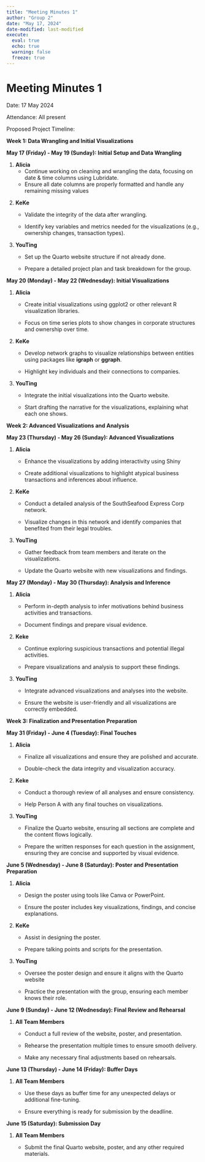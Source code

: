 ```yaml
---
title: "Meeting Minutes 1"
author: "Group 2"
date: "May 17, 2024"
date-modified: last-modified
execute: 
  eval: true
  echo: true
  warning: false
  freeze: true
---
```


# Meeting Minutes 1

Date: 17 May 2024

Attendance: All present

Proposed Project Timeline:

**Week 1: Data Wrangling and Initial Visualizations**

**May 17 (Friday) - May 19 (Sunday): Initial Setup and Data Wrangling**

1.  **Alicia**
    -   Continue working on cleaning and wrangling the data, focusing on date & time columns using Lubridate.
    -   Ensure all date columns are properly formatted and handle any remaining missing values

<!-- -->

2.  **KeKe**

    -   Validate the integrity of the data after wrangling.

    -   Identify key variables and metrics needed for the visualizations (e.g., ownership changes, transaction types).

3.  **YouTing**

    -   Set up the Quarto website structure if not already done.

    -   Prepare a detailed project plan and task breakdown for the group.

**May 20 (Monday) - May 22 (Wednesday): Initial Visualizations**

1.  **Alicia**

    -   Create initial visualizations using ggplot2 or other relevant R visualization libraries.

    -   Focus on time series plots to show changes in corporate structures and ownership over time.

2.  **KeKe**

    -   Develop network graphs to visualize relationships between entities using packages like **igraph** or **ggraph**.

    -   Highlight key individuals and their connections to companies.

3.  **YouTing**

    -   Integrate the initial visualizations into the Quarto website.

    -   Start drafting the narrative for the visualizations, explaining what each one shows.

**Week 2: Advanced Visualizations and Analysis**

**May 23 (Thursday) - May 26 (Sunday): Advanced Visualizations**

1.  **Alicia**

    -   Enhance the visualizations by adding interactivity using Shiny

    -   Create additional visualizations to highlight atypical business transactions and inferences about influence.

2.  **KeKe**

    -   Conduct a detailed analysis of the SouthSeafood Express Corp network.

    -   Visualize changes in this network and identify companies that benefited from their legal troubles.

3.  **YouTing**

    -   Gather feedback from team members and iterate on the visualizations.

    -   Update the Quarto website with new visualizations and findings.

**May 27 (Monday) - May 30 (Thursday): Analysis and Inference**

1.  **Alicia**

    -   Perform in-depth analysis to infer motivations behind business activities and transactions.

    -   Document findings and prepare visual evidence.

2.  **Keke**

    -   Continue exploring suspicious transactions and potential illegal activities.

    -   Prepare visualizations and analysis to support these findings.

3.  **YouTing**

    -   Integrate advanced visualizations and analyses into the website.

    -   Ensure the website is user-friendly and all visualizations are correctly embedded.

**Week 3: Finalization and Presentation Preparation**

**May 31 (Friday) - June 4 (Tuesday): Final Touches**

1.  **Alicia**

    -   Finalize all visualizations and ensure they are polished and accurate.

    -   Double-check the data integrity and visualization accuracy.

2.  **Keke**

    -   Conduct a thorough review of all analyses and ensure consistency.

    -   Help Person A with any final touches on visualizations.

3.  **YouTing**

    -   Finalize the Quarto website, ensuring all sections are complete and the content flows logically.

    -   Prepare the written responses for each question in the assignment, ensuring they are concise and supported by visual evidence.

**June 5 (Wednesday) - June 8 (Saturday): Poster and Presentation Preparation**

1.  **Alicia**

    -   Design the poster using tools like Canva or PowerPoint.

    -   Ensure the poster includes key visualizations, findings, and concise explanations.

2.  **KeKe**

    -   Assist in designing the poster.

    -   Prepare talking points and scripts for the presentation.

3.  **YouTing**

    -   Oversee the poster design and ensure it aligns with the Quarto website

    -   Practice the presentation with the group, ensuring each member knows their role.

**June 9 (Sunday) - June 12 (Wednesday): Final Review and Rehearsal**

1.  **All Team Members**

    -   Conduct a full review of the website, poster, and presentation.

    -   Rehearse the presentation multiple times to ensure smooth delivery.

    -   Make any necessary final adjustments based on rehearsals.

**June 13 (Thursday) - June 14 (Friday): Buffer Days**

1.  **All Team Members**

    -   Use these days as buffer time for any unexpected delays or additional fine-tuning.

    -   Ensure everything is ready for submission by the deadline.

**June 15 (Saturday): Submission Day**

1.  **All Team Members**

    -   Submit the final Quarto website, poster, and any other required materials.
